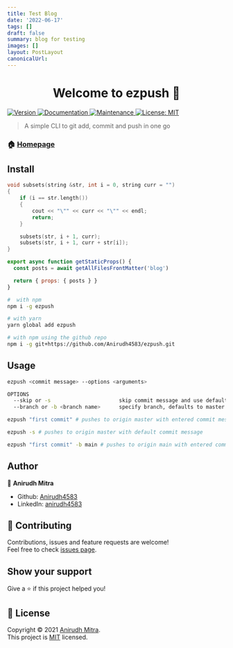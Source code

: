 ```yaml
---
title: Test Blog
date: '2022-06-17'
tags: []
draft: false
summary: blog for testing
images: []
layout: PostLayout
canonicalUrl:
---
```


<TOCInline toc={props.toc} asDisclosure />

<h1 align="center">Welcome to ezpush 👋</h1>
<p>
  <a href="https://www.npmjs.com/package/ezpush" target="_blank">
    <img alt="Version" src="https://img.shields.io/npm/v/ezpush.svg" />
  </a>
  <a href="https://github.com/Anirudh4583/ezpush#readme" target="_blank">
    <img alt="Documentation" src="https://img.shields.io/badge/documentation-yes-brightgreen.svg" />
  </a>
  <a href="https://github.com/Anirudh4583/ezpush/graphs/commit-activity" target="_blank">
    <img alt="Maintenance" src="https://img.shields.io/badge/Maintained%3F-yes-green.svg" />
  </a>
  <a href="https://github.com/Anirudh4583/ezpush/blob/master/LICENSE" target="_blank">
    <img alt="License: MIT" src="https://img.shields.io/github/license/Anirudh4583/ezpush" />
  </a>
</p>

> A simple CLI to git add, commit and push in one go

### 🏠 [Homepage](https://github.com/Anirudh4583/ezpush#readme)

## Install

```cpp
void subsets(string &str, int i = 0, string curr = "")
{
    if (i == str.length())
    {
        cout << "\"" << curr << "\"" << endl;
        return;
    }

    subsets(str, i + 1, curr);
    subsets(str, i + 1, curr + str[i]);
}

```

```js
export async function getStaticProps() {
  const posts = await getAllFilesFrontMatter('blog')

  return { props: { posts } }
}
```

```sh
#  with npm
npm i -g ezpush

# with yarn
yarn global add ezpush

# with npm using the github repo
npm i -g git+https://github.com/Anirudh4583/ezpush.git
```

## Usage

```sh
ezpush <commit message> --options <arguments>

OPTIONS
  --skip or -s                      skip commit message and use default
  --branch or -b <branch name>      specify branch, defaults to master
```

```sh
ezpush "first commit" # pushes to origin master with entered commit message

ezpush -s # pushes to origin master with default commit message

ezpush "first commit" -b main # pushes to origin main with entered commit message

```

## Author

👤 **Anirudh Mitra**

- Github: [Anirudh4583](https://github.com/Anirudh4583)
- LinkedIn: [anirudh4583](https://linkedin.com/in/anirudh4583)

## 🤝 Contributing

Contributions, issues and feature requests are welcome!<br />Feel free to check [issues page](https://github.com/Anirudh4583/ezpush/issues).

## Show your support

Give a ⭐️ if this project helped you!

## 📝 License

Copyright © 2021 [Anirudh Mitra](https://github.com/Anirudh4583).<br />
This project is [MIT](https://github.com/Anirudh4583/ezpush/blob/master/LICENSE) licensed.
